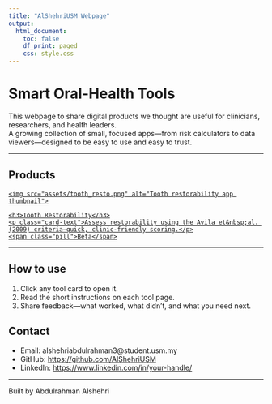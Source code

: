 ```yaml
---
title: "AlShehriUSM Webpage"
output:
  html_document:
    toc: false
    df_print: paged
    css: style.css
---
```


<div class="hero">
  <h1>Smart Oral-Health Tools</h1>
  <p class="tagline">
    This webpage to share digital products we thought are useful for clinicians, researchers, and health leaders.   
    A growing collection of small, focused apps—from risk calculators to data viewers—designed to be easy to use and easy to trust.
  <div class="hero-cta">
  </div>
</div>


---

## Products {#tools}

<div class="grid">
  <!-- TOOL CARD 1 -->
<a class="card" href="https://rcdy6v-abdulrahman-sh0.shinyapps.io/Tooth-Restorability_App/" target="_blank" rel="noopener">
  <div class="thumb">
    <img src="assets/tooth_resto.png" alt="Tooth restorability app thumbnail">
  </div>
  <div class="card-body">
    <h3>Tooth Restorability</h3>
    <p class="card-text">Assess restorability using the Avila et&nbsp;al. (2009) criteria—quick, clinic-friendly scoring.</p>
    <span class="pill">Beta</span>
  </div>
</a>



---

## How to use
1. Click any tool card to open it.  
2. Read the short instructions on each tool page.  
3. Share feedback—what worked, what didn’t, and what you need next.

## Contact
- Email: alshehriabdulrahman3@student.usm.my  
- GitHub: <https://github.com/AlShehriUSM>  
- LinkedIn: <https://www.linkedin.com/in/your-handle/>

---


Built by Abdulrahman Alshehri
